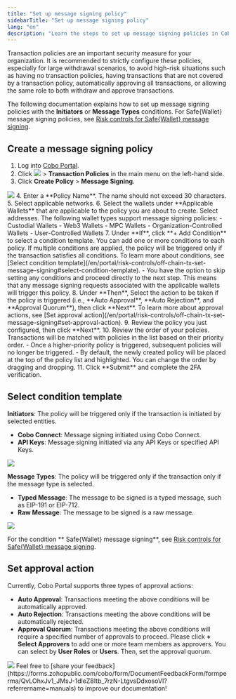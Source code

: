 ```yaml
---
title: "Set up message signing policy"
sidebarTitle: "Set up message signing policy"
lang: "en"
description: "Learn the steps to set up message signing policies in Cobo Portal."
---
```


<Note>Transaction policies are an important security measure for your organization. It is recommended to strictly configure these policies, especially for large withdrawal scenarios, to avoid high-risk situations such as having no transaction policies, having transactions that are not covered by a transaction policy, automatically approving all transactions, or allowing the same role to both withdraw and approve transactions.</Note>

<Note>The following documentation explains how to set up message signing policies with the **Initiators** or **Message Types** conditions. For Safe&#123;Wallet&#125; message signing policies, see [Risk controls for Safe&#123;Wallet&#125; message signing](/en/portal/risk-controls/safe-risk-controls).</Note>

## Create a message signing policy
1. Log into [Cobo Portal](https://portal.cobo.com/login).
2. Click <img src="/en/images/common/wallets_icon.svg" className="icon"/> > **Transaction Policies** in the main menu on the left-hand side.
3. Click **Create Policy** > **Message Signing**.
<img src="/en/images/risk-controls/create_policy.png" className="screenshot_full_screen"/>
4. Enter a **Policy Name**. The name should not exceed 30 characters.
5. Select applicable networks. 
6. Select the wallets under **Applicable Wallets** that are applicable to the policy you are about to create. Select addresses. The following wallet types support message signing policies:
   - Custodial Wallets
     - Web3 Wallets
   - MPC Wallets
     - Organization-Controlled Wallets
     - User-Controlled Wallets
7. Under **If**, click **+ Add Condition** to select a condition template. You can add one or more conditions to each policy. If multiple conditions are applied, the policy will be triggered only if the transaction satisfies all conditions. To learn more about conditions, see [Select condition template](/en/portal/risk-controls/off-chain-tx-set-message-signing#select-condition-template).
   - You have the option to skip setting any conditions and proceed directly to the next step. This means that any message signing requests associated with the applicable wallets will trigger this policy.
8. Under **Then**, Select the action to be taken if the policy is triggered (i.e., **Auto Approval**, **Auto Rejection**, and **Approval Quorum**), then click **Next**. To learn more about approval actions, see [Set approval action](/en/portal/risk-controls/off-chain-tx-set-message-signing#set-approval-action).
9. Review the policy you just configured, then click **Next**.
10. Review the order of your policies. Transactions will be matched with policies in the list based on their priority order.
      - Once a higher-priority policy is triggered, subsequent policies will no longer be triggered.
      - By default, the newly created policy will be placed at the top of the policy list and highlighted. You can change the order by dragging and dropping.
11. Click **Submit** and complete the 2FA verification.

## Select condition template <a id="select-condition-template"></a>

**Initiators**: The policy will be triggered only if the transaction is initiated by selected entities.
- **Cobo Connect**: Message signing initiated using Cobo Connect.
- **API Keys**: Message signing initiated via any API Keys or specified API Keys.
<img src="/en/images/risk-controls/message-signing-initiators.png" className="screenshot_full_screen"/>

**Message Types**: The policy will be triggered only if the transaction only if the message type is selected.
- **Typed Message**: The message to be signed is a typed message, such as EIP-191 or EIP-712.
- **Raw Message**: The message to be signed is a raw message.
<img src="/en/images/risk-controls/message-type.png" className="screenshot_full_screen"/>

<Info>For the condition ** Safe&#123;Wallet&#125; message signing**, see [Risk controls for Safe&#123;Wallet&#125; message signing](/en/portal/risk-controls/safe-risk-controls).</Info>

## Set approval action <a id="set-approval-action"></a>
Currently, Cobo Portal supports three types of approval actions:
- **Auto Approval**: Transactions meeting the above conditions will be automatically approved.
- **Auto Rejection**: Transactions meeting the above conditions will be automatically rejected.
- **Approval Quorum**: Transactions meeting the above conditions will require a specified number of approvals to proceed. Please click **+ Select Approvers** to add one or more team members as approvers. You can select by **User Roles** or **Users**. Then, set the approval quorum.

<img src="/en/images/risk-controls/approval-action.png" className="screenshot_full_screen"/>
<Tip>Feel free to [share your feedback](https://forms.zohopublic.com/cobo/form/DocumentFeedbackForm/formperma/QvLOhxJv1_JMsJ-1dleZ8Itb_7rzN-LtgvsDdxosoVI?referrername=manuals) to improve our documentation!</Tip>
